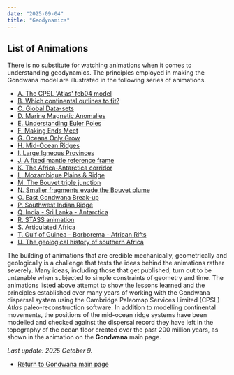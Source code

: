 ```yaml
---
date: "2025-09-04"
title: "Geodynamics"
---
```

## List of Animations

There is no substitute for watching animations when it comes to understanding geodynamics. The principles employed in making the Gondwana model are illustrated in the following series of animations. 

* [A. The CPSL 'Atlas' feb04 model](../feb04)
* [B. Which continental outlines to fit?](../grav.marg)
* [C. Global Data-sets](../starting-data)
* [D. Marine Magnetic Anomalies](../mar-mag-anom)
* [E. Understanding Euler Poles](../euler-poles)
* [F. Making Ends Meet](../making-ends-meet)
* [G. Oceans Only Grow](../oceansonlygrow)
* [H. Mid-Ocean Ridges](../mid-ocean-ridges)
* [I. Large Igneous Provinces](../large-igneous-provinces)
* [J. A fixed mantle reference frame](../fixed-is-fixed)
* [K. The Africa-Antarctica corridor](../africa-antarctica)
* [L. Mozambique Plains & Ridge](../moz-plains)
* [M. The Bouvet triple junction](../aac-anim-1)
* [N. Smaller fragments evade the Bouvet plume](../shun.mdx)
* [O. East Gondwana Break-up](../ego-aac-plates)
* [P. Southwest Indian Ridge](../swir-3)
* [Q. India - Sri Lanka - Antarctica](../sri-lanka-2)
* [R. STASS animation](../east-versus-west)
* [S. Articulated Africa](../articulated-africa)
* [T. Gulf of Guinea - Borborema - African Rifts](../guinea-1)
* [U. The geological history of southern Africa](../Africa-fabric)

The building of animations that are credible mechanically, geometrically and geologically is a challenge that tests the ideas behind the animations rather severely. Many ideas, including those that get published, turn out to be untenable when subjected to simple constraints of geometry and time. The animations listed above attempt to show the lessons learned and the principles established over many years of working with the Gondwana dispersal system using the Cambridge Paleomap Services Limited (CPSL) *Atlas* paleo-reconstruction software. In addition to modelling continental movements, the positions of the mid-ocean ridge systems have been modelled and checked against the dispersal record they have left in the topography of the ocean floor created over the past 200 million years, as shown in the animation on the **Gondwana** main page.

*Last update: 2025 October 9.*

* [Return to Gondwana main page](../../gondwana)

